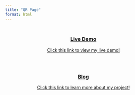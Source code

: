 ```yaml
---
title: "QR Page"
format: html
---
```


<!-- Wanting a page that allows for two blocks;
 one for the Demo Link and Another 
 that leads to the blog pages -->

::: {.g-col-6 .g-row-6 .border style="text-align: center; padding: 10px; margin: 10px; border-radius: 15px; border-width: 2px; border-color: black;"}
<a href=""><h3>Live Demo</h3>
Click this link to view my live demo!
</a>
:::


::: {.g-col-6 .g-row-6 .border style="text-align: center; padding: 10px; margin: 10px; border-radius: 15px; border-width: 2px; border-color: black;"}
<a href="/index.qmd" ><h3>Blog</h3>
Click this link to learn more about my project!
</a>
:::